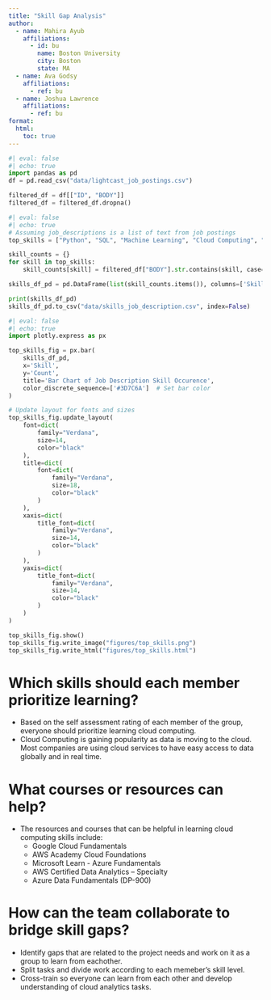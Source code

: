 ```yaml
---
title: "Skill Gap Analysis"
author:
  - name: Mahira Ayub
    affiliations:
      - id: bu
        name: Boston University
        city: Boston
        state: MA
  - name: Ava Godsy
    affiliations:
      - ref: bu
  - name: Joshua Lawrence
    affiliations:
      - ref: bu
format: 
  html:
    toc: true
---
```


```python
#| eval: false
#| echo: true 
import pandas as pd
df = pd.read_csv("data/lightcast_job_postings.csv")

filtered_df = df[["ID", "BODY"]]
filtered_df = filtered_df.dropna()
```

```python
#| eval: false
#| echo: true 
# Assuming job_descriptions is a list of text from job postings
top_skills = ["Python", "SQL", "Machine Learning", "Cloud Computing", "Docker", "AWS"]

skill_counts = {}
for skill in top_skills:
    skill_counts[skill] = filtered_df["BODY"].str.contains(skill, case=False, na=False).sum()

skills_df_pd = pd.DataFrame(list(skill_counts.items()), columns=['Skill', 'Count'])

print(skills_df_pd)
skills_df_pd.to_csv("data/skills_job_description.csv", index=False)
```

```python
#| eval: false
#| echo: true 
import plotly.express as px

top_skills_fig = px.bar(
    skills_df_pd,
    x='Skill',
    y='Count',
    title='Bar Chart of Job Description Skill Occurence',
    color_discrete_sequence=['#3D7C6A']  # Set bar color
)

# Update layout for fonts and sizes
top_skills_fig.update_layout(
    font=dict(
        family="Verdana",
        size=14,
        color="black"
    ),
    title=dict(
        font=dict(
            family="Verdana",
            size=18,
            color="black"
        )
    ),
    xaxis=dict(
        title_font=dict(
            family="Verdana",
            size=14,
            color="black"
        )
    ),
    yaxis=dict(
        title_font=dict(
            family="Verdana",
            size=14,
            color="black"
        )
    )
)

top_skills_fig.show()
top_skills_fig.write_image("figures/top_skills.png")
top_skills_fig.write_html("figures/top_skills.html")

```

#  Which skills should each member prioritize learning? 

- Based on the self assessment rating of each member of the group, everyone should prioritize learning cloud computing. 
- Cloud Computing is gaining popularity as data is moving to the cloud. Most companies are using cloud services to have easy access to data globally and in real time.

# What courses or resources can help?

- The resources and courses that can be helpful in learning cloud computing skills include:
  - Google Cloud Fundamentals
  - AWS Academy Cloud Foundations
  - Microsoft Learn - Azure Fundamentals
  - AWS Certified Data Analytics – Specialty
  - Azure Data Fundamentals (DP-900)

# How can the team collaborate to bridge skill gaps? 

- Identify gaps that are related to the project needs and work on it as a group to learn from eachother.
- Split tasks and divide work according to each memeber's skill level. 
- Cross-train so everyone can learn from each other and develop understanding of cloud analytics tasks. 
